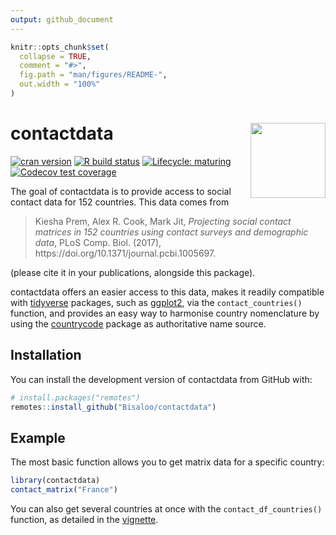 ```yaml
---
output: github_document
---
```


<!-- README.md is generated from README.Rmd. Please edit that file -->

```r
knitr::opts_chunk$set(
  collapse = TRUE,
  comment = "#>",
  fig.path = "man/figures/README-",
  out.width = "100%"
)
```

# contactdata <img src="man/figures/logo.svg" align="right" alt="" width="120" />

<!-- badges: start -->
[![cran version](https://www.r-pkg.org/badges/version-ago/contactdata)](https://cran.r-project.org/package=contactdata/)
[![R build status](https://github.com/Bisaloo/contactdata/workflows/R-CMD-check/badge.svg)](https://github.com/Bisaloo/contactdata/actions)
[![Lifecycle: maturing](https://img.shields.io/badge/lifecycle-maturing-blue.svg)](https://www.tidyverse.org/lifecycle/#maturing)
[![Codecov test coverage](https://codecov.io/gh/Bisaloo/contactdata/branch/main/graph/badge.svg)](https://codecov.io/gh/Bisaloo/contactdata?branch=main)
<!-- badges: end -->

The goal of contactdata is to provide access to social contact data for 152
countries. This data comes from

> Kiesha Prem, Alex R. Cook, Mark Jit, *Projecting social contact matrices in 
152 countries using contact surveys and demographic data*, PLoS Comp. Biol.
(2017), https://doi.org/10.1371/journal.pcbi.1005697.

(please cite it in your publications, alongside this package).

contactdata offers an easier access to this data, makes it readily compatible
with [tidyverse](https://www.tidyverse.org/) packages, such as 
[ggplot2](https://ggplot2.tidyverse.org/), via the `contact_countries()` 
function, and provides an easy way to harmonise country nomenclature by using
the [countrycode](https://cran.r-project.org/package=countrycode) package as
authoritative name source.

## Installation



You can install the development version of contactdata from GitHub with:

```r
# install.packages("remotes")
remotes::install_github("Bisaloo/contactdata")
```

## Example

The most basic function allows you to get matrix data for a specific country:

```r
library(contactdata)
contact_matrix("France")
```

You can also get several countries at once with the `contact_df_countries()`
function, as detailed in the 
[vignette](https://bisaloo.github.io/contactdata/articles/visualise.html).
